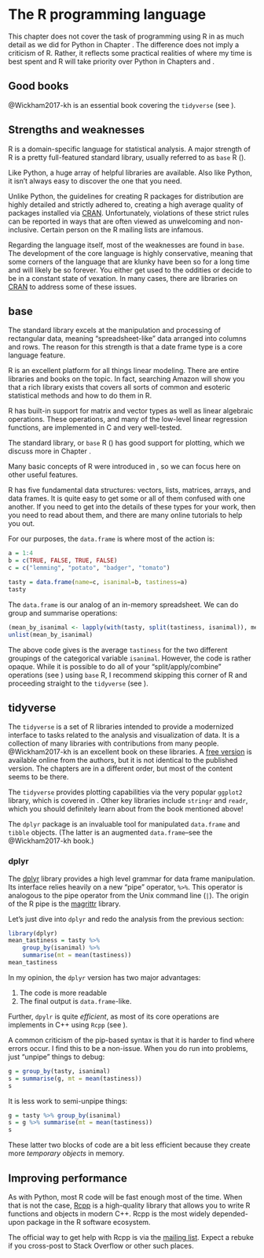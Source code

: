 # The R programming language {#R}

This chapter does not cover the task of programming using R in as much detail as we did
for Python in Chapter \ref{Python}.  The difference does not imply a criticism of R.
Rather, it reflects some practical realities of where my time is best spent and R
will take priority over Python in Chapters \ref{graphics} and \ref{sqlite3}.

## Good books

@Wickham2017-kh is an essential book covering the `tidyverse` (see \ref{tidyverse}).

## Strengths and weaknesses

R is a domain-specific language for statistical analysis. A major strength of R is a pretty full-featured
standard library, usually referred to as `base` R (\ref{base}).

Like Python, a huge array of helpful libraries are available.  Also like Python, it isn't always
easy to discover the one that you need.

Unlike Python, the guidelines for creating R packages for distribution are highly detailed and strictly
adhered to, creating a high average quality of packages installed via [CRAN](http://cran.r-project.org).
Unfortunately, violations of these strict rules can be reported in ways that are often viewed
as unwelcoming and non-inclusive. Certain person on the R mailing lists are infamous.

Regarding the language itself, most of the weaknesses are found in `base`.  The development of the core
language is highly conservative, meaning that some corners of the language that are klunky have been so
for a long time and will likely be so forever.  You either get used to the oddities or decide to be
in a constant state of vexation.  In many cases, there are libraries on [CRAN](http://cran.r-project.org)
to address some of these issues.

## base {#base}

The standard library excels at the manipulation and processing of rectangular data, meaning "spreadsheet-like"
data arranged into columns and rows.  The reason for this strength is that a date frame type is a core language feature.

R is an excellent platform for all things linear modeling.  There are entire libraries and books on the topic.
In fact, searching Amazon will show you that a rich library exists that covers all sorts of common and esoteric
statistical methods and how to do them in R.

R has built-in support for matrix and vector types as well as linear algebraic operations.  These operations,
and many of the low-level linear regression functions, are implemented in C and very well-tested.

The standard library, or `base` R (\ref{base}) has good support for plotting, which we discuss more in 
Chapter \ref{graphics}.

Many basic concepts of R were introduced in \ref{components}, so we can focus here on other useful features.

R has five fundamental data structures: vectors, lists, matrices, arrays, and data frames.  It is quite
easy to get some or all of them confused with one another.  If you need to get into the details of these
types for your work, then you need to read about them, and there are many online
tutorials to help you out.

For our purposes, the `data.frame` is where most of the action is:

```r
a = 1:4
b = c(TRUE, FALSE, TRUE, FALSE)
c = c("lemming", "potato", "badger", "tomato")

tasty = data.frame(name=c, isanimal=b, tastiness=a)
tasty
```

The `data.frame` is our analog of an in-memory spreadsheet.  We can do group and summarise operations:

```r

(mean_by_isanimal <- lapply(with(tasty, split(tastiness, isanimal)), mean))
unlist(mean_by_isanimal)
```

The above code gives is the average `tastiness` for the two different groupings of the categorical variable `isanimal`.
However, the code is rather opaque.  While it is possible to do all of your "split/apply/combine" operations (see
\ref{splitapplycombine}) using `base` R, I recommend skipping this corner of R and proceeding straight to the `tidyverse`
(see \ref{tidyverse}).

## tidyverse {#tidyverse}

The `tidyverse` is a set of R libraries intended to provide a modernized interface to tasks related to 
the analysis and visualization of data.  It is a collection of many libraries with contributions from many
people. @Wickham2017-kh is an excellent book on these libraries.  A [free version](https://r4ds.had.co.nz/)
is available online from the authors, but it is not identical to the published version.  The chapters are 
in a different order, but most of the content seems to be there.

The `tidyverse` provides plotting capabilities via the very popular `ggplot2` library, which is covered in \ref{ggplot2}.
Other key libraries include `stringr` and `readr`, which you should definitely learn about from the book mentioned above!

The `dplyr` package is an invaluable tool for manipulated `data.frame` and `tibble` objects.  (The latter is
an augmented `data.frame`--see the @Wickham2017-kh book.)

### dplyr

The [dplyr](https://dplyr.tidyverse.org/) library provides a high level grammar for data frame manipulation.
Its interface relies heavily on a new "pipe" operator, `%>%`.  This operator is analogous to the pipe operator 
from the Unix command line (`|`). The origin of the R pipe is the [magrittr](https://magrittr.tidyverse.org/)
library.

Let's just dive into `dplyr` and redo the analysis from the previous section:

```r
library(dplyr)
mean_tastiness = tasty %>%
    group_by(isanimal) %>%
    summarise(mt = mean(tastiness))
mean_tastiness
```

In my opinion, the `dplyr` version has two major advantages:

1. The code is more readable
2. The final output is `data.frame`-like.

Further, `dpylr` is quite *efficient*, as most of its core operations are implements in C++
using `Rcpp` (see \ref{rcpp}).

A common criticism of the pip-based syntax is that it is harder to find where errors occur.  I find this to
be a non-issue.  When you do run into problems, just "unpipe" things to debug:

```r
g = group_by(tasty, isanimal)
s = summarise(g, mt = mean(tastiness))
s
```

It is less work to semi-unpipe things:

```r
g = tasty %>% group_by(isanimal)
s = g %>% summarise(mt = mean(tastiness))
s
```

These latter two blocks of code are a bit less efficient because they create more *temporary objects* in memory.

## Improving performance {#rcpp}

As with Python, most R code will be fast enough most of the time.  When that is not the case,
[Rcpp](http://www.rcpp.org) is a high-quality library that allows you to write R functions and objects
in modern C++. Rcpp is the most widely depended-upon package in the R software ecosystem.

The official way to get help with Rcpp is via the [mailing list](https://lists.r-forge.r-project.org/cgi-bin/mailman/listinfo/rcpp-devel).
Expect a rebuke if you cross-post to Stack Overflow or other such places.
